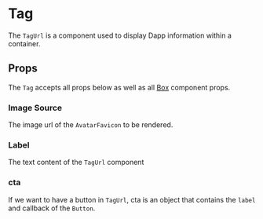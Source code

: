 

# Tag

The `TagUrl` is a component used to display Dapp information within a container.

<Canvas>
  <Story id="ui-components-component-library-tag-url-tag-url-stories-js--default-story" />
</Canvas>

## Props

The `Tag` accepts all props below as well as all [Box](/docs/ui-components-ui-box-box-stories-js--default-story#props) component props.

<ArgsTable of={TagUrl} />

### Image Source

The image url of the `AvatarFavicon` to be rendered.

### Label

The text content of the `TagUrl` component

### cta

If we want to have a button in `TagUrl`, cta is an object that contains the `label` and callback of the `Button`.